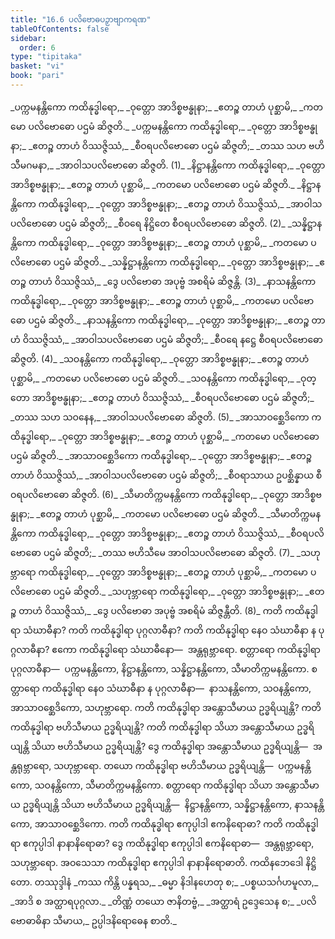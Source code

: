 ```yaml
---
title: "16.6 ပလိဗောဓပဉှာဗျာကရဏ"
tableOfContents: false
sidebar:
  order: 6
type: "tipitaka"
basket: "vi"
book: "pari"
---
```



<DynamicBreadcrumb />

<Division number="415" book="pari">

<Paragraph number="1917" type="verses" book="pari">
_ပက္ကမနန္တိကော ကထိနုဒ္ဓါရော,_  
_ဝုတ္တော အာဒိစ္စဗန္ဓုနာ;_  
_ဧတဉ္စ တာဟံ ပုစ္ဆာမိ,_  
_ကတမော ပလိဗောဓော ပဌမံ ဆိဇ္ဇတိ._  

</Paragraph>

<Paragraph number="1918" type="verses" book="pari">
_ပက္ကမနန္တိကော ကထိနုဒ္ဓါရော,_  
_ဝုတ္တော အာဒိစ္စဗန္ဓုနာ;_  
_ဧတဉ္စ တာဟံ ဝိဿဇ္ဇိဿံ,_  
_စီဝရပလိဗောဓော ပဌမံ ဆိဇ္ဇတိ;_  
_တဿ သဟ ဗဟိသီမဂမနာ,_  
_အာဝါသပလိဗောဓော ဆိဇ္ဇတိ. (1)_  

</Paragraph>

<Paragraph number="1919" type="verses" book="pari">
_နိဋ္ဌာနန္တိကော ကထိနုဒ္ဓါရော,_  
_ဝုတ္တော အာဒိစ္စဗန္ဓုနာ;_  
_ဧတဉ္စ တာဟံ ပုစ္ဆာမိ,_  
_ကတမော ပလိဗောဓော ပဌမံ ဆိဇ္ဇတိ._  

</Paragraph>

<Paragraph number="1920" type="verses" book="pari">
_နိဋ္ဌာနန္တိကော ကထိနုဒ္ဓါရော,_  
_ဝုတ္တော အာဒိစ္စဗန္ဓုနာ;_  
_ဧတဉ္စ တာဟံ ဝိဿဇ္ဇိဿံ,_  
_အာဝါသပလိဗောဓော ပဌမံ ဆိဇ္ဇတိ;_  
_စီဝရေ နိဋ္ဌိတေ စီဝရပလိဗောဓော ဆိဇ္ဇတိ. (2)_  

</Paragraph>

<Paragraph number="1921" type="verses" book="pari">
_သန္နိဋ္ဌာနန္တိကော ကထိနုဒ္ဓါရော,_  
_ဝုတ္တော အာဒိစ္စဗန္ဓုနာ;_  
_ဧတဉ္စ တာဟံ ပုစ္ဆာမိ,_  
_ကတမော ပလိဗောဓော ပဌမံ ဆိဇ္ဇတိ._  

</Paragraph>

<Paragraph number="1922" type="verses" book="pari">
_သန္နိဋ္ဌာနန္တိကော ကထိနုဒ္ဓါရော,_  
_ဝုတ္တော အာဒိစ္စဗန္ဓုနာ;_  
_ဧတဉ္စ တာဟံ ဝိဿဇ္ဇိဿံ,_  
_ဒွေ ပလိဗောဓာ အပုဗ္ဗံ အစရိမံ ဆိဇ္ဇန္တိ. (3)_  

</Paragraph>

<Paragraph number="1923" type="verses" book="pari">
_နာသနန္တိကော ကထိနုဒ္ဓါရော,_  
_ဝုတ္တော အာဒိစ္စဗန္ဓုနာ;_  
_ဧတဉ္စ တာဟံ ပုစ္ဆာမိ,_  
_ကတမော ပလိဗောဓော ပဌမံ ဆိဇ္ဇတိ._  

</Paragraph>

<Paragraph number="1924" type="verses" book="pari">
_နာသနန္တိကော ကထိနုဒ္ဓါရော,_  
_ဝုတ္တော အာဒိစ္စဗန္ဓုနာ;_  
_ဧတဉ္စ တာဟံ ဝိဿဇ္ဇိဿံ,_  
_အာဝါသပလိဗောဓော ပဌမံ ဆိဇ္ဇတိ;_  
_စီဝရေ နဋ္ဌေ စီဝရပလိဗောဓော ဆိဇ္ဇတိ. (4)_  

</Paragraph>

<Paragraph number="1925" type="verses" book="pari">
_သဝနန္တိကော ကထိနုဒ္ဓါရော,_  
_ဝုတ္တော အာဒိစ္စဗန္ဓုနာ;_  
_ဧတဉ္စ တာဟံ ပုစ္ဆာမိ,_  
_ကတမော ပလိဗောဓော ပဌမံ ဆိဇ္ဇတိ._  

</Paragraph>

<Paragraph number="1926" type="verses" book="pari">
_သဝနန္တိကော ကထိနုဒ္ဓါရော,_  
_ဝုတ္တော အာဒိစ္စဗန္ဓုနာ;_  
_ဧတဉ္စ တာဟံ ဝိဿဇ္ဇိဿံ,_  
_စီဝရပလိဗောဓော ပဌမံ ဆိဇ္ဇတိ;_  
_တဿ သဟ သဝနေန,_  
_အာဝါသပလိဗောဓော ဆိဇ္ဇတိ. (5)_  

</Paragraph>

<Paragraph number="1927" type="verses" book="pari">
_အာသာဝစ္ဆေဒိကော ကထိနုဒ္ဓါရော,_  
_ဝုတ္တော အာဒိစ္စဗန္ဓုနာ;_  
_ဧတဉ္စ တာဟံ ပုစ္ဆာမိ,_  
_ကတမော ပလိဗောဓော ပဌမံ ဆိဇ္ဇတိ._  

</Paragraph>

<Paragraph number="1928" type="verses" book="pari">
_အာသာဝစ္ဆေဒိကော ကထိနုဒ္ဓါရော,_  
_ဝုတ္တော အာဒိစ္စဗန္ဓုနာ;_  
_ဧတဉ္စ တာဟံ ဝိဿဇ္ဇိဿံ,_  
_အာဝါသပလိဗောဓော ပဌမံ ဆိဇ္ဇတိ;_  
_စီဝရာသာယ ဥပစ္ဆိန္နာယ စီဝရပလိဗောဓော ဆိဇ္ဇတိ. (6)_  

</Paragraph>

<Paragraph number="1929" type="verses" book="pari">
_သီမာတိက္ကမနန္တိကော ကထိနုဒ္ဓါရော,_  
_ဝုတ္တော အာဒိစ္စဗန္ဓုနာ;_  
_ဧတဉ္စ တာဟံ ပုစ္ဆာမိ,_  
_ကတမော ပလိဗောဓော ပဌမံ ဆိဇ္ဇတိ._  

</Paragraph>

<Paragraph number="1930" type="verses" book="pari">
_သီမာတိက္ကမနန္တိကော ကထိနုဒ္ဓါရော,_  
_ဝုတ္တော အာဒိစ္စဗန္ဓုနာ;_  
_ဧတဉ္စ တာဟံ ဝိဿဇ္ဇိဿံ,_  
_စီဝရပလိဗောဓော ပဌမံ ဆိဇ္ဇတိ;_  
_တဿ ဗဟိသီမေ အာဝါသပလိဗောဓော ဆိဇ္ဇတိ. (7)_  

</Paragraph>

<Paragraph number="1931" type="verses" book="pari">
_သဟုဗ္ဘာရော ကထိနုဒ္ဓါရော,_  
_ဝုတ္တော အာဒိစ္စဗန္ဓုနာ;_  
_ဧတဉ္စ တာဟံ ပုစ္ဆာမိ,_  
_ကတမော ပလိဗောဓော ပဌမံ ဆိဇ္ဇတိ._  

</Paragraph>

<Paragraph number="1932" type="verses" book="pari">
_သဟုဗ္ဘာရော ကထိနုဒ္ဓါရော,_  
_ဝုတ္တော အာဒိစ္စဗန္ဓုနာ;_  
_ဧတဉ္စ တာဟံ ဝိဿဇ္ဇိဿံ,_  
_ဒွေ ပလိဗောဓာ အပုဗ္ဗံ အစရိမံ ဆိဇ္ဇန္တီတိ. (8)_  

</Paragraph>

</Division>
<Division number="416" book="pari">

<Paragraph number="1933" book="pari">
ကတိ ကထိနုဒ္ဓါရာ သံဃာဓီနာ? ကတိ ကထိနုဒ္ဓါရာ ပုဂ္ဂလာဓီနာ? ကတိ ကထိနုဒ္ဓါရာ နေဝ သံဃာဓီနာ န ပုဂ္ဂလာဓီနာ? ဧကော ကထိနုဒ္ဓါရော သံဃာဓီနော—  အန္တရုဗ္ဘာရော. စတ္တာရော ကထိနုဒ္ဓါရာ ပုဂ္ဂလာဓီနာ—  ပက္ကမနန္တိကော, နိဋ္ဌာနန္တိကော, သန္နိဋ္ဌာနန္တိကော, သီမာတိက္ကမနန္တိကော. စတ္တာရော ကထိနုဒ္ဓါရာ နေဝ သံဃာဓီနာ န ပုဂ္ဂလာဓီနာ—  နာသနန္တိကော, သဝနန္တိကော, အာသာဝစ္ဆေဒိကော, သဟုဗ္ဘာရော. ကတိ ကထိနုဒ္ဓါရာ အန္တောသီမာယ ဥဒ္ဓရိယျန္တိ? ကတိ ကထိနုဒ္ဓါရာ ဗဟိသီမာယ ဥဒ္ဓရိယျန္တိ? ကတိ ကထိနုဒ္ဓါရာ သိယာ အန္တောသီမာယ ဥဒ္ဓရိယျန္တိ သိယာ ဗဟိသီမာယ ဥဒ္ဓရိယျန္တိ? ဒွေ ကထိနုဒ္ဓါရာ အန္တောသီမာယ ဥဒ္ဓရိယျန္တိ—  အန္တရုဗ္ဘာရော, သဟုဗ္ဘာရော. တယော ကထိနုဒ္ဓါရာ ဗဟိသီမာယ ဥဒ္ဓရိယျန္တိ—  ပက္ကမနန္တိကော, သဝနန္တိကော, သီမာတိက္ကမနန္တိကော. စတ္တာရော ကထိနုဒ္ဓါရာ သိယာ အန္တောသီမာယ ဥဒ္ဓရိယျန္တိ သိယာ ဗဟိသီမာယ ဥဒ္ဓရိယျန္တိ—  နိဋ္ဌာနန္တိကော, သန္နိဋ္ဌာနန္တိကော, နာသနန္တိကော, အာသာဝစ္ဆေဒိကော.
</Paragraph>

<Paragraph number="1934" book="pari">
ကတိ ကထိနုဒ္ဓါရာ ဧကုပ္ပါဒါ ဧကနိရောဓာ? ကတိ ကထိနုဒ္ဓါရာ ဧကုပ္ပါဒါ နာနာနိရောဓာ? ဒွေ ကထိနုဒ္ဓါရာ ဧကုပ္ပါဒါ ဧကနိရောဓာ—  အန္တရုဗ္ဘာရော, သဟုဗ္ဘာရော. အဝသေသာ ကထိနုဒ္ဓါရာ ဧကုပ္ပါဒါ နာနာနိရောဓာတိ.

</Paragraph>
</Division>

<Paragraph number="1935" type="center" book="pari">
ကထိနဘေဒေါ နိဋ္ဌိတော.



</Paragraph>

<Paragraph number="1936" type="center" book="pari">
တဿုဒ္ဒါနံ


</Paragraph>

<Paragraph number="1937" type="verses" book="pari">
_ကဿ ကိန္တိ ပန္နရသ,_  
_ဓမ္မာ နိဒါနဟေတု စ;_  
_ပစ္စယသင်္ဂဟမူလာ,_  
_အာဒိ စ အတ္ထာရပုဂ္ဂလာ._  

</Paragraph>

<Paragraph number="1938" type="verses" book="pari">
_တိဏ္ဏံ တယော ဇာနိတဗ္ဗံ,_  
_အတ္ထာရံ ဥဒ္ဒေသေန စ;_  
_ပလိဗောဓာဓိနာ သီမာယ,_  
ဥပ္ပါဒနိရောဓေန စာတိ._
</Paragraph>